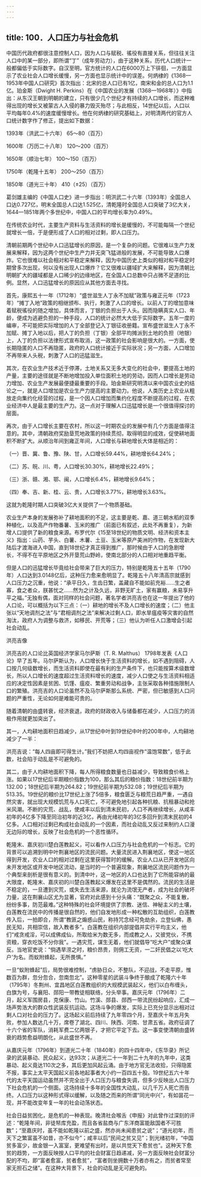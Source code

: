 ```yaml
---
---
---
```

title: 100．人口压力与社会危机
---




中国历代政府都很注意控制人口，因为人口与赋税、徭役有直接关系，但往往关注人口中的某一部分，即所谓“丁”（成年劳动力），由于这种关系，历代人口统计一般都偏低于实际数字。自汉至明，官方统计的人口在6000万上下徘徊，一方面显示了农业社会人口增长缓慢，另一方面也显示统计中的误差。何炳棣的《1368—1953年中国人口研究》首次指出：北宋的总人口已有1亿，南宋和金的总人口为1.1亿。珀金斯（Dwight H. Perkins）在《中国农业的发展（1368—1968年）》中指出：从东汉王朝到明朝的建立，只有很少几个世纪才有持续的人口增长，而这种难得出现的增长又被蒙古人入侵的暴力毁灭殆尽；与此相反，14世纪以后，人口以平均每年0.4%的速度缓慢增长。他在何炳棣的研究基础上，对明清两代的官方人口统计数字作了修正，提出如下数据：


1393年（洪武二十六年） 65〜80（百万）

1600年（万历二十八年） 120〜200（百万）

1650年（顺治七年） 100〜150（百万）

1750年（乾隆十五年） 200〜250（百万）

1850年（道光三十年） 410（±25）（百万）



葛剑雄主编的《中国人口史》进一步指出：明洪武二十六年（1393年）全国总人口达0.727亿，明末全国总人口达1.525亿，清乾隆时全国总人口突破了3亿大关，1644—1851年两个多世纪中，中国人口的平均增长率为0.49%。

在传统农业时代，主要生产资料与生活资料的增长是缓慢的，不可能每隔一个世纪就增长一倍，于是便形成了人口的相对过剩，即人口压力。

清朝前期两个世纪中人口迅猛增长的原因，是一个复杂的问题。它很难以生产力发展来解释，因为这两个世纪中生产力并无突飞猛进般的发展，不可能导致人口爆炸。它也很难以社会相对和平稳定来解释，因为中国历史上类似的相对和平稳定时期曾多次出现，何以没有出现人口爆炸？它又很难以疆域扩大来解释，因为清朝比明朝扩大的疆域都是人口稀少的边缘地区，在全国人口总数中只占微不足道的比例。显然，人口迅猛增长的原因应从其他方面去寻找。

首先，康熙五十一年（1712年）“盛世滋生人丁永不加赋”政策与雍正元年（1723年）“摊丁入地”政策的相继颁布、执行，刺激了人口的增长。以前人丁的增加意味着赋税徭役的随之增加，具体而言，丁银的负担出于人头。因而隐瞒真实人口、年龄，便成为逃避负担的一种手段，人口的统计必然大大低于实际数字。五年一度的编审，不可能把实际增加的人丁全部登记入丁银征收册籍。宣布盛世滋生人丁永不加赋、摊丁入地以后，把人丁的负担（丁银）全部平均摊派到土地的负担（地银）上，人丁的负担以法律形式宣布取消，这一政策的社会影响是很大的。一方面，使长期隐匿的人口不再隐匿，政府的人口统计接近于实际状况；另一方面，人口增加不再带来人头税，刺激了人口的迅猛滋生。

其次，在农业生产技术近于停滞，土地关系又无多大变化的社会中，要提高土地的产量，主要的途径就是不断地增加投入单位面积土地的劳动，因而人口增长是劳动力增加、农业生产发展最便捷最重要的手段。珀金斯研究明清以来中国农业史的结论之一，就是人口增加是农业生产力提高的主要动力。他说，人类历史上农业从粗放走向集约化经营的过程，是一个因人口增加而集约化程度不断提高的过程，在农业经济中人是最主要的生产力。这一点对于理解人口迅猛增长是一个很值得探讨的层面。

再次，由于人口增长主要在农村，所以这一时期农业的发展中有几个方面是值得注意的。其中，清朝政府奖励垦荒地政策的持续贯彻，取得明显的成效，促使耕地面积不断扩大。从顺治年间到雍正年间，人口增长与耕地增长大体是相近的：

（一）晋、冀、鲁、豫、陕、甘，人口增长59.44%，耕地增长64.24%；

（二）苏、皖、川、粤，人口增长30.30%，耕地增长22.49%；

（三）浙、赣、湘、鄂、闽，人口增长6.4%，耕地增长9.64%；

（四）奉、吉、新、桂、云、贵，人口增长3.77%，耕地增长3.63%。

这就为乾隆时期人口突破3亿大关提供了一个物质基础。

农业生产本身的发展弥补了耕地面积的不足，这主要是乾、嘉、道三朝水稻的双季种植化，以及高产作物番薯、玉米的推广（前面已有叙述，此处不再重复），为新增人口提供了新的粮食来源。布罗代尔《15至18世纪的物质文明、经济和资本主义》指出：山药、芋头、白薯、木薯、土豆、玉米等原产美洲的作物，在发现新大陆后才渡海进入中国，直到18世纪才真正得到推广，那时候由于人口的急剧增长，不得不在平原地区之外开垦荒山野岭，使南北部分的人口相对地重趋平衡。

但是人口的迅猛增长毕竟给社会带来了巨大的压力，特别是乾隆五十五年（1790年）人口达到3.0148亿后，这种压力愈来愈明显了。乾隆五十八年清高宗就感到人口压力之沉重，他说：“承平日久，生齿日繁，盖藏自不能如前充裕……生之者寡，食之者众，朕甚忧之……然为之计及久远，非野无旷土，家有赢粮，未易享升平之福。”无独有偶，面对同样的社会问题，著名学者洪亮吉也在这一年提出了他的人口论，可以概括为以下三点：（一）耕地的增长不及人口增长的速度；（二）他主张以“天地调剂之法”与“君相调剂之法”来解决过剩人口，即水旱瘟疫等灾害的自然淘汰，政府人为调整与救济，如移民、开荒等；（三）他认为听任人口激增会引起社会动乱。



洪亮吉像



洪亮吉的人口论比英国经济学家马尔萨斯（T. R. Malthus） 1798年发表《人口论》早了五年。马尔萨斯认为，人口增长快于生活资料的增长，如不遇到阻碍，人口按几何级数增长，而生活资料即使在最有利的生产条件下，也只能按算术级数增长，所以人口增长的速度超过生活资料增长的速度，减少人口使之与生活资料相适应的决定性因素是贫困、饥馑、瘟疫、繁重劳动和战争，主张采取各种措施限制人口的繁殖。洪亮吉的人口论虽然不及马尔萨斯那么系统、严密，但已敏感到人口问题的严重性，无论如何是难能可贵的。

随着清朝的由盛转衰，经济衰退，政府的财政收入与储备都在减少，人口压力的消极作用就更加突出了。

其一，人均耕地面积日趋减少，从17世纪中叶到19世纪中叶的200年中，人均耕地减少了一半：





洪亮吉说：“每人四亩即可得生计。”我们不妨把人均四亩视作“温饱常数”，低于此数，社会陷于动乱是不可避免的。

其二，由于人均耕地面积下降，每人所得粮食数量也日益减少，导致粮食价格上涨。如果以17世纪后半期粮价指数为100，那么其后的粮价指数：18世纪前半期为132.00；18世纪后半期为264.82；19世纪前半期为532.08；19世纪后半期为513.35。19世纪的粮价比17世纪上涨了5倍多，粮食匮乏与粮荒日趋严重，一遇自然灾害，就出现大规模饥荒与人口死亡，不可避免地引起各种抗粮、抗租暴动和抢米风潮。不断的灾荒、战乱，使咸丰以后到清末民初，人口不再继续增长，从咸丰初年的4亿多下降至同治初年的近3亿，再由光绪初年的3亿多回升到清末民初的4亿多。人口相对过剩已构成社会动乱的一个因素，而社会动乱又反过来制约人口漫无边际的增长，反映了社会危机的一个恶性循环。

乾隆末、嘉庆初川楚白莲教起义，可以看作人口压力与社会危机的一个标志。它的背景可以追溯到明中叶荆襄地区的流民问题。大量流民进入荆襄地区，使这一地区得到开发，农业人口的相对过剩在这里获得暂时的缓解。农业人口从已开发地区向未开发地区或开发中地区流动，是当时的一个普遍现象，荆襄地区流民问题作为一个典型来剖析是很有意义的。到清中叶，这一地区的人口也达到了它所能容纳的最大限度，乾隆末、嘉庆初的川楚白莲教起义爆发在这里不是偶然的。流民的生活是不稳定的，一旦遭到灾荒，或失去生活来源，就沦为流氓无产者，成为社会的破坏力量，这在荆襄山区尤为显著，官府对此感到十分头痛：“既聚之众，不能复散，纷纷多事，防范最难。”这种特殊的社会环境提供了宗教、迷信、神秘主义的土壤，白莲教在流民中的传播是很自然的，他们自发地形成一种松散的互助组织，白莲教传入后，一拍即合，所谓“教匪之煽惑山民，称持咒念经可免劫余，立登仙佛，愚民无知，共相崇信，故入教者多”。白莲教在组织内部提倡并实行平均主义，他们“戒贪戒淫，可以成佛成仙，所取给米为数无多，而成教之人，又彼党伙，不携资粮，穿衣吃饭不分你我”。一遇灾荒，谋生无着，他们就倡导“吃大户”或聚众谋反。当地官吏说：“倘遇旱涝之时，粮价昂贵，则佣工无资，一二奸民倡之以‘吃大户’为名。而蚁附蜂起，无所畏惧。”

一旦“蚁附蜂起”后，局势很难控制，“虏胁日众，不整队，不迎战，不走平原，惟数百为群，忽分忽合，忽南忽北”。这种零星的武装斗争终于酿成了乾隆六十年（1795年）冬荆州、宜昌地区白莲教组织的大规模武装起义，他们以白布缠头，白旗为号，与襄阳、郧阳一带教徒相联络，分头举事。嘉庆元年（1796年）二月，起义军围房县，克保康、竹山。竹溪、郧县、郧西一带流民纷起响应，汇成一场声势浩大的群众性武装反抗运动。这场斗争的爆发，实际上已充分显示出相对过剩人口对社会的压力了。这场起义前后持续了九年零四个月，至嘉庆十年五月失败，参加人数达几十万，席卷了湖北、四川、陕西、河南、甘肃五省。政府征调了十六个省的军队，消耗军费二亿两银子，才把它平定下去。这一事变使清朝由盛转衰的趋势愈益明朗化，从此盛世不再。

从嘉庆元年（1796年）到道光二十年（1840年）的四十四年中，《东华录》所记录的武装暴动、民众起义，达93次；从道光二十一年到二十九年的九年中，这类暴动、起义竟达110次之多，其后更加风起云涌。由于地方官无法收拾，只得隐匿不报，事实上太平天国起义前各地起事者大小约一百四五十股。19世纪五六十年代的太平天国运动虽然并不完全出于人口压力与粮食失调，但多少反映出人口压力下社会危机的一个侧面。这场持续十多年的全国性大动乱，以几千万人死亡而告终。人口压力以这种形式得以缓解，以及随之而来的所谓“同光中兴”，有如昙花一现，并不能改变年复一年的社会动荡状态。

社会日益贫困化，是危机的一种表现。晚清社会喉舌《申报》对此曾作过深刻的评述：“乾隆年间，非徒帑库充盈，而且各省盐商与广东洋商富能敌国者不可胜数”；“至嘉庆时，虽不能如乾隆以前之盛，然亦尚未闻患贫之说”；“道光初年，而天下之繁富虽不如昔，亦不似今”；咸丰以后“民间之贫又见”；到光绪初年，“中国贫多富少，故金银一入富室，更难望有出时，是以共觉天下愈贫也”。这种天下愈贫的趋势，一方面反映按人口平均的社会财富日趋递减，另一方面反映社会财富分配的不均，即“富者愈富，贫者愈贫”，“富者则坐拥数十万者亦有之，而贫者常至家无担石之储”。在这种大背景下，社会的动乱是无可避免的。